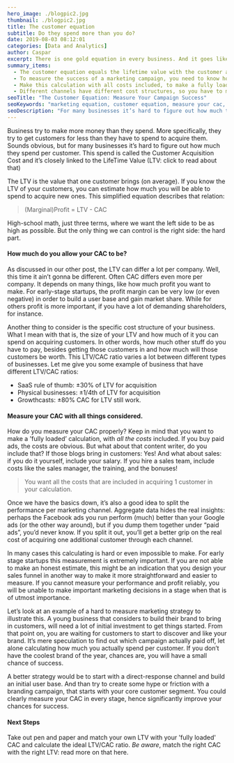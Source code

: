 ```yaml
---
hero_image: ./blogpic2.jpg
thumbnail: ./blogpic2.jpg
title: The customer equation
subtitle: Do they spend more than you do?
date: 2019-08-03 08:12:01
categories: [Data and Analytics]
author: Caspar
excerpt: There is one gold equation in every business. And it goes like this. Business try to make more money than they spend.
summary_items:
  - The customer equation equals the lifetime value with the customer acquisition cost
  - To measure the success of a marketing campaign, you need to know how much one customer is worth and how much one costs to acquire.
  - Make this calculation with all costs included, to make a fully loaded decision
  - Different channels have different cost structures, so you have to make this calculation for every channel separate.
seoTitle: "The Customer Equation: Measure Your Campaign Success"
seoKeywords: "marketing equation, customer equation, measure your cac, customer acquisition cost, Measure Your Campaign Success"
seoDescription: "For many businesses it’s hard to figure out how much they spend per customer (customer acquisition cost). This closely links to the life time value."
---
```


Business try to make more money than they spend. More specifically, they try to get customers for less than they have to spend to acquire them. Sounds obvious, but for many businesses it’s hard to figure out how much they spend per customer. This spend is called the Customer Acquisition Cost and it’s closely linked to the LifeTime Value (LTV: click to read about that)

The LTV is the value that one customer brings (on average). If you know the LTV of your customers, you can estimate how much you will be able to spend to acquire new ones. This simplified equation describes that relation:

<BlockQuote name="">(Marginal)Profit = LTV - CAC</BlockQuote>

High-school math, just three terms, where we want the left side to be as high as possible. But the only thing we can control is the right side: the hard part.

#### **How much do you allow your CAC to be?**

As discussed in our other post, the LTV can differ a lot per company. Well, this time it ain’t gonna be different. Often CAC differs even more per company. It depends on many things, like how much profit you want to make. For early-stage startups, the profit margin can be very low (or even negative) in order to build a user base and gain market share. While for others profit is more important, if you have a lot of demanding shareholders, for instance.

Another thing to consider is the specific cost structure of your business. What I mean with that is, the size of your LTV and how much of it you can spend on acquiring customers. In other words, how much other stuff do you have to pay, besides getting those customers in and how much will those customers be worth. This LTV/CAC ratio varies a lot between different types of businesses.
Let me give you some example of business that have different LTV/CAC ratios:

- SaaS rule of thumb: ±30% of LTV for acquisition
- Physical businesses: ±1/4th of LTV for acquisition
- Growthcasts: ±80% CAC for LTV still work.

#### **Measure your CAC with all things considered.**

How do you measure your CAC properly? Keep in mind that you want to make a 'fully loaded’ calculation, with _all the costs_ included. If you buy paid ads, the costs are obvious. But what about that content writer, do you include that? If those blogs bring in customers: Yes! And what about sales: if you do it yourself, include your salary. If you hire a sales team, include costs like the sales manager, the training, and the bonuses!

<BlockQuote name="">
  You want all the costs that are included in acquiring 1 customer in your
  calculation.
</BlockQuote>

Once we have the basics down, it’s also a good idea to split the performance per marketing channel. Aggregate data hides the real insights: perhaps the Facebook ads you run perform (much) better than your Google ads (or the other way around), but if you dump them together under “paid ads”, you’d never know. If you split it out, you’ll get a better grip on the real cost of acquiring one additional customer through each channel.

In many cases this calculating is hard or even impossible to make. For early stage startups this measurement is extremely important. If you are not able to make an honest estimate, this might be an indication that you design your sales funnel in another way to make it more straightforward and easier to measure. If you cannot measure your performance and profit reliably, you will be unable to make important marketing decisions in a stage when that is of utmost importance.

Let’s look at an example of a hard to measure marketing strategy to illustrate this. A young business that considers to build their brand to bring in customers, will need a lot of initial investment to get things started. From that point on, you are waiting for customers to start to discover and like your brand. It’s mere speculation to find out which campaign actually paid off, let alone calculating how much you actually spend per customer. If you don’t have the coolest brand of the year, chances are, you will have a small chance of success.

A better strategy would be to start with a direct-response channel and build an initial user base. And than try to create some hype or friction with a branding campaign, that starts with your core customer segment. You could clearly measure your CAC in every stage, hence significantly improve your chances for success.

#### **Next Steps**

Take out pen and paper and match your own LTV with your 'fully loaded' CAC and calculate the ideal LTV/CAC ratio. _Be aware_, match the right CAC with the right LTV: read more on that here.
